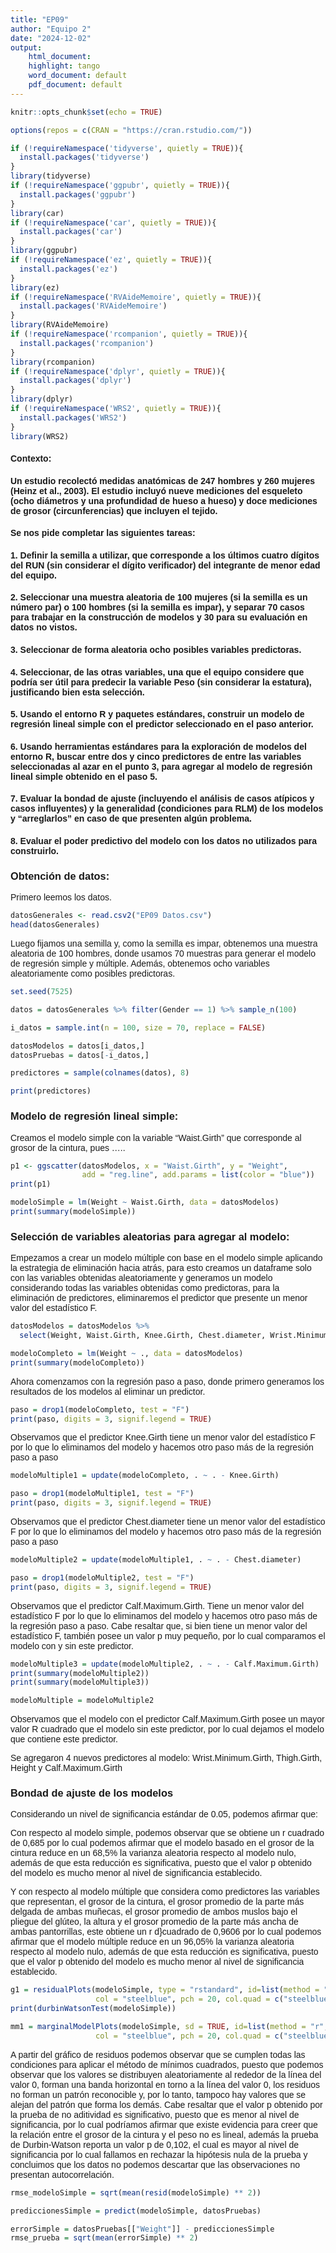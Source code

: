 ```yaml
---
title: "EP09"
author: "Equipo 2"
date: "2024-12-02"
output:
    html_document:
    highlight: tango
    word_document: default
    pdf_document: default
---
```


```{=html}
<style>
body {
  font-family: 'Calibri', sans-serif;
}
</style>
```
```r
knitr::opts_chunk$set(echo = TRUE)
```

```r
options(repos = c(CRAN = "https://cran.rstudio.com/"))

if (!requireNamespace('tidyverse', quietly = TRUE)){
  install.packages('tidyverse')
}
library(tidyverse)
if (!requireNamespace('ggpubr', quietly = TRUE)){
  install.packages('ggpubr')
}
library(car)
if (!requireNamespace('car', quietly = TRUE)){
  install.packages('car')
}
library(ggpubr)
if (!requireNamespace('ez', quietly = TRUE)){
  install.packages('ez')
}
library(ez)
if (!requireNamespace('RVAideMemoire', quietly = TRUE)){
  install.packages('RVAideMemoire')
}
library(RVAideMemoire)
if (!requireNamespace('rcompanion', quietly = TRUE)){
  install.packages('rcompanion')
}
library(rcompanion)
if (!requireNamespace('dplyr', quietly = TRUE)){
  install.packages('dplyr')
}
library(dplyr)
if (!requireNamespace('WRS2', quietly = TRUE)){
  install.packages('WRS2')
}
library(WRS2)
```

#### Contexto:
#### Un estudio recolectó medidas anatómicas de 247 hombres y 260 mujeres (Heinz et al., 2003). El estudio incluyó nueve mediciones del esqueleto (ocho diámetros y una profundidad de hueso a hueso) y doce mediciones de grosor (circunferencias) que incluyen el tejido.
#### Se nos pide completar las siguientes tareas:

#### 1. Definir la semilla a utilizar, que corresponde a los últimos cuatro dígitos del RUN (sin considerar el dígito verificador) del integrante de menor edad del equipo.
#### 2. Seleccionar una muestra aleatoria de 100 mujeres (si la semilla es un número par) o 100 hombres (si la semilla es impar), y separar 70 casos para trabajar en la construcción de modelos y 30 para su evaluación en datos no vistos.
#### 3. Seleccionar de forma aleatoria ocho posibles variables predictoras.
#### 4. Seleccionar, de las otras variables, una que el equipo considere que podría ser útil para predecir la variable Peso (sin considerar la estatura), justificando bien esta selección.
#### 5. Usando el entorno R y paquetes estándares, construir un modelo de regresión lineal simple con el predictor seleccionado en el paso anterior.
#### 6. Usando herramientas estándares para la exploración de modelos del entorno R, buscar entre dos y cinco predictores de entre las variables seleccionadas al azar en el punto 3, para agregar al modelo de regresión lineal simple obtenido en el paso 5.
#### 7. Evaluar la bondad de ajuste (incluyendo el análisis de casos atípicos y casos influyentes) y la generalidad (condiciones para RLM) de los modelos y “arreglarlos” en caso de que presenten algún problema.
#### 8. Evaluar el poder predictivo del modelo con los datos no utilizados para construirlo.

### Obtención de datos:

Primero leemos los datos.
```r
datosGenerales <- read.csv2("EP09 Datos.csv")
head(datosGenerales)
```

Luego fijamos una semilla y, como la semilla es impar, obtenemos una muestra aleatoria de 100 hombres, donde usamos 70 muestras para generar el modelo de regresión simple y múltiple. Además, obtenemos ocho variables aleatoriamente como posibles predictoras.

```r
set.seed(7525)

datos = datosGenerales %>% filter(Gender == 1) %>% sample_n(100)

i_datos = sample.int(n = 100, size = 70, replace = FALSE)

datosModelos = datos[i_datos,]
datosPruebas = datos[-i_datos,]

predictores = sample(colnames(datos), 8)

print(predictores)
```

### Modelo de regresión lineal simple:

Creamos el modelo simple con la variable "Waist.Girth" que corresponde al grosor de la cintura, pues .....

```r
p1 <- ggscatter(datosModelos, x = "Waist.Girth", y = "Weight",
                add = "reg.line", add.params = list(color = "blue"))
print(p1)
```

```r
modeloSimple = lm(Weight ~ Waist.Girth, data = datosModelos)
print(summary(modeloSimple))
```

### Selección de variables aleatorias para agregar al modelo:

Empezamos a crear un modelo múltiple con base en el modelo simple aplicando la estrategia de eliminación hacia atrás, para esto creamos un dataframe solo con las variables obtenidas aleatoriamente y generamos un modelo considerando todas las variables obtenidas como predictoras, para la eliminación de predictores, eliminaremos el predictor que presente un menor valor del estadístico F.

```r
datosModelos = datosModelos %>% 
  select(Weight, Waist.Girth, Knee.Girth, Chest.diameter, Wrist.Minimum.Girth, Thigh.Girth, Height, Calf.Maximum.Girth) # Gender no aplica

modeloCompleto = lm(Weight ~ ., data = datosModelos)
print(summary(modeloCompleto))
```
Ahora comenzamos con la regresión paso a paso, donde primero generamos los resultados de los modelos al eliminar un predictor.

```r
paso = drop1(modeloCompleto, test = "F")
print(paso, digits = 3, signif.legend = TRUE)
```

Observamos que el predictor Knee.Girth tiene un menor valor del estadístico F por lo que lo eliminamos del modelo y hacemos otro paso más de la regresión paso a paso

```r
modeloMultiple1 = update(modeloCompleto, . ~ . - Knee.Girth)

paso = drop1(modeloMultiple1, test = "F")
print(paso, digits = 3, signif.legend = TRUE)
```

Observamos que el predictor Chest.diameter tiene un menor valor del estadístico F por lo que lo eliminamos del modelo y hacemos otro paso más de la regresión paso a paso

```r
modeloMultiple2 = update(modeloMultiple1, . ~ . - Chest.diameter)

paso = drop1(modeloMultiple2, test = "F")
print(paso, digits = 3, signif.legend = TRUE)
```

Observamos que el predictor Calf.Maximum.Girth. Tiene un menor valor del estadístico F por lo que lo eliminamos del modelo y hacemos otro paso más de la regresión paso a paso. Cabe resaltar que, si bien tiene un menor valor del estadístico F, también posee un valor p muy pequeño, por lo cual comparamos el modelo con y sin este predictor.

```r
modeloMultiple3 = update(modeloMultiple2, . ~ . - Calf.Maximum.Girth)
print(summary(modeloMultiple2))
print(summary(modeloMultiple3))

modeloMultiple = modeloMultiple2
```
Observamos que el modelo con el predictor Calf.Maximum.Girth posee un mayor valor R cuadrado que el modelo sin este predictor, por lo cual dejamos el modelo que contiene este predictor.

Se agregaron 4 nuevos predictores al modelo: Wrist.Minimum.Girth, Thigh.Girth, Height y Calf.Maximum.Girth

### Bondad de ajuste de los modelos

Considerando un nivel de significancia  estándar de 0.05, podemos afirmar que:

Con respecto al modelo simple, podemos observar que se obtiene un r cuadrado de 0,685 por lo cual podemos afirmar que el modelo basado en el grosor de la cintura reduce en un 68,5% la varianza aleatoria respecto al modelo nulo, además de que esta reducción es significativa, puesto que el valor p obtenido del modelo es mucho menor al nivel de significancia establecido.

Y con respecto al modelo múltiple que considera como predictores las variables que representan, el grosor de la cintura, el grosor promedio de la parte más delgada de ambas muñecas, el grosor promedio de ambos muslos bajo el pliegue del glúteo, la altura y el grosor promedio de la parte más ancha de ambas pantorrillas, este obtiene un r d}cuadrado de 0,9606 por lo cual podemos afirmar que el modelo múltiple reduce en un 96,05% la varianza aleatoria respecto al modelo nulo, además de que esta reducción es significativa, puesto que el valor p obtenido del modelo es mucho menor al nivel de significancia establecido.

```r
g1 = residualPlots(modeloSimple, type = "rstandard", id=list(method = "r", n = 3, cex = 0.7, location = "lr"),
                   col = "steelblue", pch = 20, col.quad = c("steelblue", "red"))
print(durbinWatsonTest(modeloSimple))

mm1 = marginalModelPlots(modeloSimple, sd = TRUE, id=list(method = "r", n = 3, cex = 0.7, location = "lr"),
                   col = "steelblue", pch = 20, col.quad = c("steelblue", "red"))
```

A partir del gráfico de residuos podemos observar que se cumplen todas las condiciones para aplicar el método de mínimos cuadrados, puesto que podemos observar que los valores se distribuyen aleatoriamente al rededor de la línea del valor 0, forman una banda horizontal en torno a la línea del valor 0, los residuos no forman un patrón reconocible y, por lo tanto, tampoco hay valores que se alejan del patrón que forma los demás. Cabe resaltar que el valor p obtenido por la prueba de no aditividad es significativo, puesto que es menor al nivel de significancia, por lo cual podríamos afirmar que existe evidencia para creer que la relación entre el grosor de la cintura y el peso no es lineal, además la prueba de Durbin-Watson reporta un valor p de 0,102, el cual es mayor al nivel de significancia por lo cual fallamos en rechazar la hipótesis nula de la prueba y concluimos que los datos no podemos descartar que las observaciones no presentan autocorrelación.

```r
rmse_modeloSimple = sqrt(mean(resid(modeloSimple) ** 2))

prediccionesSimple = predict(modeloSimple, datosPruebas)

errorSimple = datosPruebas[["Weight"]] - prediccionesSimple
rmse_prueba = sqrt(mean(errorSimple) ** 2)
```

